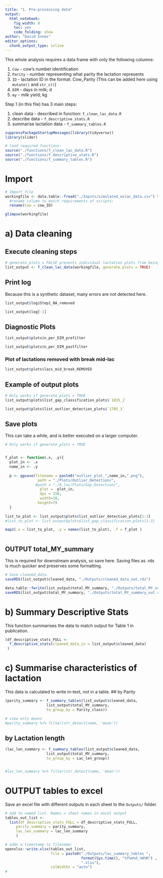 ```yaml
---
title: "1. Pre-processing data"
output: 
  html_notebook: 
    fig_width: 8
    toc: yes
    code_folding: show
author: "David Innes"
editor_options: 
  chunk_output_type: inline
---
```


This whole analysis requires a data frame with only the following columns:

1. `Cow` - cow's number identification
2. `Parity` - number representing what parity the lactation represents
3. `ID` -  lactation ID in the format: Cow_Parity (This can be added here using `mutate()` and `str_c()`)
4. `DIM` - days in milk; d
5. `my` - milk yield; kg


Step 1 (in this file) has 3 main steps:

1. clean data - described in function: `f_clean_lac_data.R`
2. describe data - `f_descriptive_stats.R`
3. summarise lactation data - `f_summary_tables.R`


```r
suppressPackageStartupMessages(library(tidyverse))
library(slider)

# load required functions:
source("./functions/f_clean_lac_data.R")
source("./functions/f_descriptive_stats.R")
source("./functions/f_summary_tables.R")

```

# Import
```r
# Import file
workingfile <- data.table::fread("./Inputs/simulated_exlac_data.csv") %>% 
  #rename column to match requirements of scripts:
  rename(Cow = cow_ID)

glimpse(workingfile) 

```

# a) Data cleaning

## Execute cleaning steps
```r
# generate_plots = FALSE prevents individual lactation plots from being generated.
list_output <- f_clean_lac_data(workingfile, generate_plots = TRUE)
```

## Print log
Because this is a synthetic dataset, many errors are not detected here. 
```r
list_output$log$Step1_NA_removed

list_output$log[-1]

```

## Diagnostic Plots
```r
list_output$plots$n_per_DIM_prefilter

list_output$plots$n_per_DIM_postfilter
```

### Plot of lactations removed with break mid-lac

```r
list_output$plots$lacs_mid_break_REMOVED
```


## Example of output plots
```r
# Only works if generate_plots = TRUE
list_output$plots$list_gap_classification_plots$`1035_2`

list_output$plots$list_outlier_detection_plots$`1705_3`
```

## Save plots
This can take a while, and is better executed on a larger computer.
```r
# Only works if generate_plots = TRUE


f_plot <- function(.x, .y){
  plot_in <- .x
  name_in <- .y
  
  p <- ggsave(filename = paste0("outlier_plot_",name_in,".png"),
               path = "./Plots/Outlier_Detection/", 
              #path = "./R_lac/Plots/Gap_Detection/",
                plot =  plot_in,
                dpi = 150,
                width=10,
               height=7)
  }
  
list_to_plot <- list_output$plots$list_outlier_detection_plots[1:3]
#list_to_plot <- list_output$plots$list_gap_classification_plots[1:3]

map2(.x = list_to_plot, .y = names(list_to_plot), .f = f_plot )



```


## OUTPUT total_MY_summary
This is required for downstream analysis, so save here.
Saving files as .rds is much quicker and preserves some formatting.

```r
# Save cleaned_data. 
saveRDS(list_output$cleaned_data, "./Outputs/cleaned_data_out.rds")

data.table::fwrite(list_output$total_MY_summary, "./Outputs/total_MY_summary_out.csv")
saveRDS(list_output$total_MY_summary, "./Outputs/total_MY_summary_out.rds")

```



# b) Summary Descriptive Stats
This function summarises the data to match output for Table 1 in publication. 

```r
(df_descriptive_stats_FULL <- 
  f_descriptive_stats(cleaned_data_in = list_output$cleaned_data)
 )
```



# c) Summarise characteristics of lactation
This data is calculated to write in-text, not in a table.
## by Parity
```r
(parity_summary <- f_summary_tables(list_output$cleaned_data, 
                   list_output$total_MY_summary,
                   to_group_by = Parity_class))

# view only means
#parity_summary %>% filter(str_detect(name, 'mean'))

```

## by Lactation length
```r

(lac_len_summary <- f_summary_tables(list_output$cleaned_data, 
                   list_output$total_MY_summary,
                   to_group_by = Lac_len_group))


#lac_len_summary %>% filter(str_detect(name, 'mean'))

```


# OUTPUT tables to excel
Save an excel file with different outputs in each sheet to the `Outputs/` folder.
```r
# add to named list. Names = sheet names in excel output
tables_out_list <- 
  list(df_descriptive_stats_FULL = df_descriptive_stats_FULL,
     parity_summary = parity_summary,
     lac_len_summary = lac_len_summary
     )

# adds a timestamp to filename:
openxlsx::write.xlsx(tables_out_list,
                     file = paste0("./Outputs/lac_summary_tables ",
                                   format(Sys.time(), "%Y%m%d_%H%M") ,
                                   ".xlsx"),
                     colWidths = "auto")
# 
```


